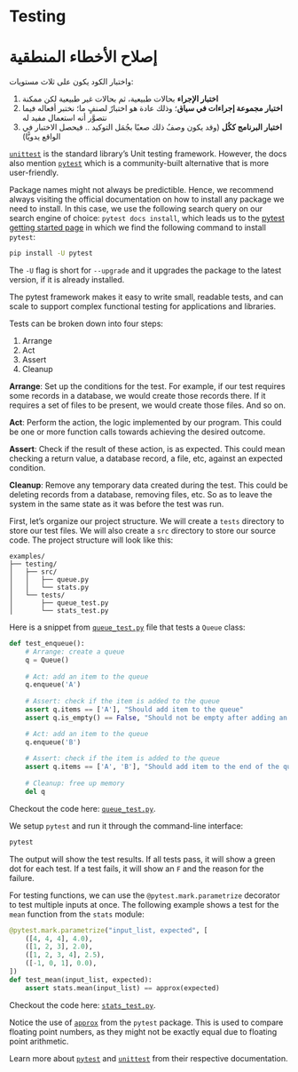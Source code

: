 # Testing

# إصلاح الأخطاء المنطقية


واختبار الكود يكون على ثلاث مستويات:

1. **اختبار الإجراء** بحالات طبيعية، ثم بحالات غير طبيعية لكن ممكنة
2. **اختبار مجموعة إجراءات في سياق**؛ وذلك عادة هو اختبارٌ لصنفٍ ما؛ نختبر أفعاله فيما نتصوَّر أنه استعمال مفيد له
3. **اختبار البرنامج ككُل** (وقد يكون وصفُ ذلك صعبًا بجُمَل التوكيد .. فيحصل الاختبار في الواقع يدويًّا)


[`unittest`](https://docs.python.org/3/library/unittest.html) is the standard library's Unit testing framework. However, the docs also mention [`pytest`](https://docs.pytest.org/en/stable/) which is a community-built alternative that is more user-friendly.

Package names might not always be predictible. Hence, we recommend always visiting the official documentation on how to install any package we need to install. In this case, we use the following search query on our search engine of choice: `pytest docs install`, which leads us to the [pytest getting started page](https://docs.pytest.org/en/stable/getting-started.html) in which we find the following command to install `pytest`:

```bash
pip install -U pytest
```

The `-U` flag is short for `--upgrade` and it upgrades the package to the latest version, if it is already installed.

The pytest framework makes it easy to write small, readable tests, and can scale to support complex functional testing for applications and libraries.

Tests can be broken down into four steps:

1. Arrange
2. Act
3. Assert
4. Cleanup

**Arrange**: Set up the conditions for the test. For example, if our test requires some records in a database, we would create those records there. If it requires a set of files to be present, we would create those files. And so on.

**Act**: Perform the action, the logic implemented by our program. This could be one or more function calls towards achieving the desired outcome.

**Assert**: Check if the result of these action, is as expected. This could mean checking a return value, a database record, a file, etc, against an expected condition.

**Cleanup**: Remove any temporary data created during the test. This could be deleting records from a database, removing files, etc. So as to leave the system in the same state as it was before the test was run.

First, let's organize our project structure. We will create a `tests` directory to store our test files. We will also create a `src` directory to store our source code. The project structure will look like this:

```
examples/
├── testing/
│   ├── src/
│   │   ├── queue.py
│   │   └── stats.py
│   └── tests/
│       ├── queue_test.py
│       └── stats_test.py
```

Here is a snippet from [`queue_test.py`](../examples/testing/tests/queue_test.py) file that tests a `Queue` class:

```python
def test_enqueue():
    # Arrange: create a queue
    q = Queue()
    
    # Act: add an item to the queue
    q.enqueue('A')
    
    # Assert: check if the item is added to the queue
    assert q.items == ['A'], "Should add item to the queue"
    assert q.is_empty() == False, "Should not be empty after adding an item"

    # Act: add an item to the queue
    q.enqueue('B')
    
    # Assert: check if the item is added to the queue
    assert q.items == ['A', 'B'], "Should add item to the end of the queue"
    
    # Cleanup: free up memory
    del q
```

Checkout the code here: [`queue_test.py`](../examples/testing/tests/queue_test.py).

We setup `pytest` and run it through the command-line interface:

```bash
pytest
```

The output will show the test results. If all tests pass, it will show a green dot for each test. If a test fails, it will show an `F` and the reason for the failure.

For testing functions, we can use the `@pytest.mark.parametrize` decorator to test multiple inputs at once. The following example shows a test for the `mean` function from the `stats` module:

```python
@pytest.mark.parametrize("input_list, expected", [
    ([4, 4, 4], 4.0),
    ([1, 2, 3], 2.0),
    ([1, 2, 3, 4], 2.5),
    ([-1, 0, 1], 0.0),
])
def test_mean(input_list, expected):
    assert stats.mean(input_list) == approx(expected)
```

Checkout the code here: [`stats_test.py`](../examples/testing/tests/stats_test.py).

Notice the use of [`approx`](https://docs.pytest.org/en/stable/reference.html#pytest-approx) from the `pytest` package. This is used to compare floating point numbers, as they might not be exactly equal due to floating point arithmetic.

Learn more about [`pytest`](https://docs.pytest.org/en/stable/) and [`unittest`](https://docs.python.org/3/library/unittest.html) from their respective documentation.